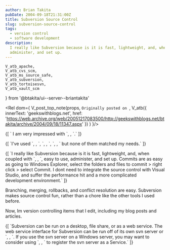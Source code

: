 ```yaml
---
author: Brian Takita
pubDate: 2004-09-18T21:31:00Z
title: Subversion Source Control
slug: subversion-source-control
tags:
  - version control
  - software development
description:
  I really like Subversion because is it is fast, lightweight, and, when coupled with Tortise, easy to use,
  administer, and set up.
---
```

	V_atb_apache,
	V_atb_cvs_scm,
	V_atb_ms_source_safe,
	V_atb_subversion,
	V_atb_tortoisesvn,
	V_atb_vault_scm
} from '@btakita/ui--server--briantakita'

<Rel dom={
	V_post_top_note(props,
		`Originally posted on `,
		V_atb({
			innerText: 'geekswithblogs.net',
			href: 'https://web.archive.org/web/20051217083500/http://geekswithblogs.net/btakita/archive/2004/09/18/11347.aspx'
		})
	)
}/>
<p>
	{[
		`	I am very impressed with `,
		<Rel dom={V_atb_subversion({ innerText: 'Subversion Source Control' })}/>,
		`.`
	]}
</p>
<p>
	{[
		`I've used `,
		<Rel dom={V_atb_ms_source_safe()}/>,
		`, `,
		<Rel dom={V_atb_vault_scm()}/>,
		`, `,
		<Rel dom={V_atb_cvs_scm()}/>,
		` but none of them matched my needs.`
	]}
</p>
<p>
	{[
		`I really like Subversion because is it is fast, lightweight, and, when coupled with `,
		<Rel dom={V_atb_tortoisesvn()}/>,
		`, easy to use, administer, and set up. Commits are as easy as going to Windows Explorer, select the folders and
		files to commit > right click > select Commit. I dont need to integrate the source control with Visual Studio,
		and suffer the performance hit and a more complicated development environment.`
	]}
</p>

Branching, merging, rollbacks, and conflict resolution are easy. Subversion makes source control fun, rather than a
chore like the other tools I used before.

Now, Im version controlling items that I edit, including my blog posts and articles.
<p>
	{[
		`Subversion can be run on a desktop, file share, or as a web service. The web service interface for Subversion
		can be run off of its own svn server or `,
		<Rel dom={V_atb_apache()}/>,
		`. If you use the svn server on a Windows server, you may want to consider using `,
		<Rel dom={V_atb({
			href: 'https://web.archive.org/web/20051217083500/http://dark.clansoft.dk/~mbn/svnservice/'
		}, 'SVNService')}/>,
		` to register the svn server as a Service.`
	]}
</p>
